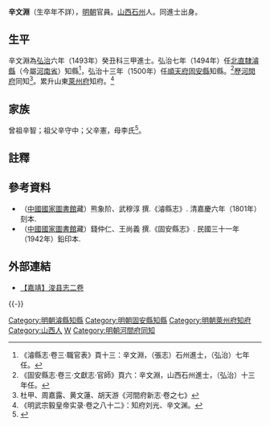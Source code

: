 {{明清人物信息框
| 姓名 = 辛文淵
| 原名 =
| 圖片名稱= 
| 圖片大小 =
| 圖片說明 = 
| 最高職務 = 山東萊州府知府
| 國家 = 大明 
| 爵位 =
| 籍貫 = 山西太原府石州
| 族裔 = 
| 字號 = 
| 諡號 =
| 出生日期 = 生年不詳
| 出生地點 =
| 逝世日期 = 卒年不詳
| 逝世地點 =
| 墓葬 =
| 配偶 = 
| 親屬 = 
| 出身 =
* 弘治六年癸丑科同進士出身
| 經歷 =
| 著作 =  
}}
'''辛文淵'''（生卒年不詳），[[明朝|明朝]]官員。[[山西|山西]][[石州_(北周)|石州]]人。同進士出身。

==生平==
辛文淵為[[弘治_(明)|弘治]]六年（1493年）癸丑科三甲進士。弘治七年（1494年）任[[北直隸|北直隸]][[濬縣|濬縣]]（今屬[[河南省|河南省]]）知縣<ref>《濬縣志·卷三·職官表》頁十三：辛文淵，（張志）石州進士，（弘治）七年任。</ref>，弘治十三年（1500年）任[[順天府|順天府]][[固安縣|固安縣]]知縣。<ref>《固安縣志·卷三·文獻志·官師》頁六：辛文淵，山西石州進士，（弘治）十三年任。</ref>歷[[河間府|河間府]]同知<ref>杜甲、周嘉露、黄文蓮、胡天游《河間府新志·卷之七》</ref>。累升山東[[萊州府|萊州府]]知府。<ref>《明武宗毅皇帝实录·卷之八十二》：知府刘光、辛文渊。</ref>

==家族==
曾祖辛智；祖父辛守中；父辛憲，母李氏<ref>{{Cite book|title=天一阁藏明代科举录选刊 登科录 点校本|last=龚延明主编|first=|publisher=宁波出版社|year=2016|isbn=978-7-5526-2320-8|location=宁波|pages=|quote=《天一閣藏明代科舉錄選刊.登科錄》之《弘治六年癸丑科進士登科錄》}}</ref>。

==註釋==
{{reflist}}

==參考資料==
*（[[中國國家圖書館|中國國家圖書館]]藏）熊象阶、武穆淳 撰.《濬縣志》. 清嘉慶六年（1801年）刻本.
*（[[中國國家圖書館|中國國家圖書館]]藏）錢仲仁、王尚義 撰.《固安縣志》. 民國三十一年（1942年）鉛印本.

==外部連結==
*[https://web.archive.org/web/20160310032318/http://www2.zzu.edu.cn/habook/listoldbook.asp?id=383 【嘉靖】浚县志二卷]

{{-}}
{{start box}}
{{s-off}}
{{succession box|[[許鵬|許鵬]]|[[劉台|劉台]]|[[大名府|大名府]][[濬縣|濬縣]][[知縣|知縣]]|<small>弘治七年（1494年）上任</small>}}
{{succession box|[[李豪|李豪]]|[[張鑑|張鑑]]|[[順天府|順天府]][[固安縣知縣列表|固安縣知縣]]|<small>弘治十三年（1500年）上任</small>}}
{{end box}}

{{弘治六年癸丑科殿試金榜}}
{{DEFAULTSORT:Xin辛}}
[[Category:明朝濬縣知縣|Category:明朝濬縣知縣]]
[[Category:明朝固安縣知縣|Category:明朝固安縣知縣]]
[[Category:明朝萊州府知府|Category:明朝萊州府知府]]
[[Category:山西人|Category:山西人]]
[[Category:辛姓|W]]
[[Category:明朝河間府同知|Category:明朝河間府同知]]